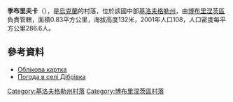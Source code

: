 {{coord|48|1|28|N|32|7|35|E|scale:100000_region:UA|display=title}}

'''季布里夫卡'''（{{lang-uk|Дібрівка}}），是[[烏克蘭|烏克蘭]]的村落，位於該國中部[[基洛夫格勒州|基洛夫格勒州]]，由[[博布里涅茨區|博布里涅茨區]]負責管轄，面積0.83平方公里，海拔高度132米，2001年人口108，人口密度每平方公里286.6人。

==參考資料==
*[http://gska2.rada.gov.ua/pls/z7502/A005?rdat1=11.11.2008&rf7571=16334 Облікова картка]{{dead link|date=2017年12月 |bot=InternetArchiveBot |fix-attempted=yes }}
* [http://weather.in.ua/ua/kirovogradskaja/6716 Погода в селі Дібрівка]{{Wayback|url=http://weather.in.ua/ua/kirovogradskaja/6716 |date=20111220184331 }}

{{DEFAULTSORT:Дібрівка}}
[[Category:基洛夫格勒州村落|Category:基洛夫格勒州村落]]
[[Category:博布里涅茨區村落|Category:博布里涅茨區村落]]


{{Kirovohrad-geo-stub}}